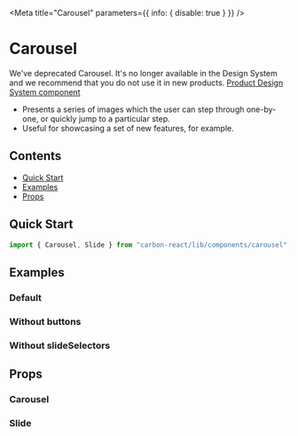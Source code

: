 

<Meta title="Carousel" parameters={{ info: { disable: true } }} />

# Carousel

<DeprecationWarning>
We've deprecated Carousel. It's no longer available in the Design System and we recommend that you do not use it in new products.
</DeprecationWarning>
<a
  target="_blank"
  href="https://zeroheight.com/2ccf2b601/p/0701e2-carousel-whats-new/b/248536"
  style={{ color: '#007E45', fontWeight: 'bold', textDecoration: 'underline' }}
>
  Product Design System component 
</a>

- Presents a series of images which the user can step through one-by-one, or quickly jump to a particular step.
- Useful for showcasing a set of new features, for example.

## Contents

- [Quick Start](#quick-start)
- [Examples](#examples)
- [Props](#props)

## Quick Start

```javascript
import { Carousel, Slide } from "carbon-react/lib/components/carousel";
```

## Examples

### Default

<Canvas>
  <Story name="default" story={stories.Default} />
</Canvas>

### Without buttons

<Canvas>
  <Story name="without buttons" story={stories.WithoutButtons} />
</Canvas>

### Without slideSelectors

<Canvas>
  <Story name="without slideSelectors" story={stories.WithoutSlideSelectors} />
</Canvas>

## Props

### Carousel

<ArgsTable of={Carousel} />

### Slide

<ArgsTable of={Slide} />
